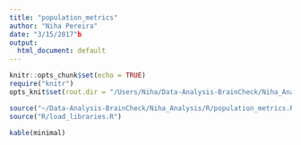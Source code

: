 ```yaml
---
title: "population_metrics"
author: "Niha Pereira"
date: "3/15/2017"b  
output:
  html_document: default
---
```


```r
knitr::opts_chunk$set(echo = TRUE)
require("knitr")
opts_knit$set(root.dir = "/Users/Niha/Data-Analysis-BrainCheck/Niha_Analysis")

```

```r
source("~/Data-Analysis-BrainCheck/Niha_Analysis/R/population_metrics.R")
source("R/load_libraries.R")
```

```r
kable(minimal)
```